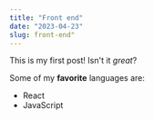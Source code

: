 ```yaml
---
title: "Front end"
date: "2023-04-23"
slug: front-end"
---
```


This is my first post! Isn't it *great*?

Some of my **favorite** languages are:

- React
- JavaScript
